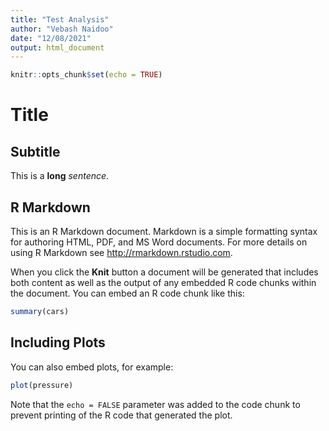 ```yaml
---
title: "Test Analysis"
author: "Vebash Naidoo"
date: "12/08/2021"
output: html_document
---
```


```r
knitr::opts_chunk$set(echo = TRUE)
```

# Title

## Subtitle

This is a **long** *sentence*.

## R Markdown

This is an R Markdown document. Markdown is a simple formatting syntax for authoring HTML, PDF, and MS Word documents. For more details on using R Markdown see <http://rmarkdown.rstudio.com>.

When you click the **Knit** button a document will be generated that includes both content as well as the output of any embedded R code chunks within the document. You can embed an R code chunk like this:

```r
summary(cars)
```

## Including Plots

You can also embed plots, for example:

```r
plot(pressure)
```

Note that the `echo = FALSE` parameter was added to the code chunk to prevent printing of the R code that generated the plot.
